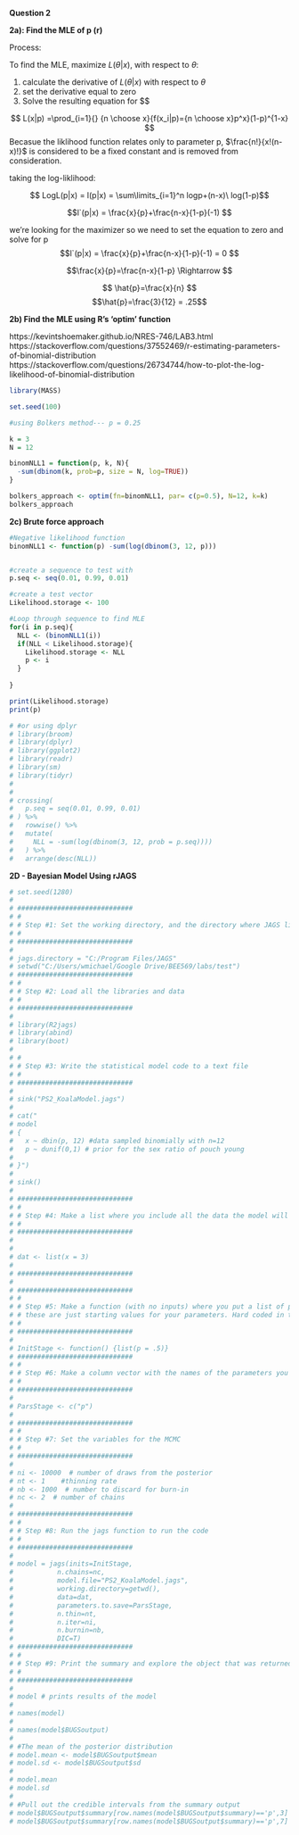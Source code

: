 **Question 2** 

**2a): Find the MLE of p (r)**

Process:

To find the MLE, maximize $L(\theta|x)$, with respect to $\theta$:

1. calculate the derivative of $L(\theta|x)$ with respect to $\theta$
2. set the derivative equal to zero
3. Solve the resulting equation for $\theta\$

$$ L(x|p) =\prod_{i=1}{}  {n \choose x}{f(x_i|p)={n \choose x}p^x}(1-p)^{1-x}  $$
Becasue the liklihood function relates only to parameter p, 
 $\frac{n!}{x!(n-x)!}$ is considered to be a fixed constant and is removed from consideration.
 
taking the log-liklihood:

$$ LogL(p|x) = l(p|x) = \sum\limits_{i=1}^n  logp+(n-x)\ log(1-p)$$

$$l`(p|x) = \frac{x}{p}+\frac{n-x}{1-p}(-1) $$

we're looking for the maximizer so we need to set the equation to zero and solve for p
$$l`(p|x) = \frac{x}{p}+\frac{n-x}{1-p}(-1) = 0 $$

$$\frac{x}{p}=\frac{n-x}{1-p} \Rightarrow $$

$$ \hat{p}=\frac{x}{n} $$
$$\hat{p}=\frac{3}{12} = .25$$

**2b) Find the MLE using R's 'optim' function**

https://kevintshoemaker.github.io/NRES-746/LAB3.html
https://stackoverflow.com/questions/37552469/r-estimating-parameters-of-binomial-distribution
https://stackoverflow.com/questions/26734744/how-to-plot-the-log-likelihood-of-binomial-distribution

```{r}
library(MASS)

set.seed(100)

#using Bolkers method--- p = 0.25

k = 3
N = 12

binomNLL1 = function(p, k, N){
  -sum(dbinom(k, prob=p, size = N, log=TRUE))
}

bolkers_approach <- optim(fn=binomNLL1, par= c(p=0.5), N=12, k=k) 
bolkers_approach

```

**2c) Brute force approach**

```{r}
#Negative likelihood function
binomNLL1 <- function(p) -sum(log(dbinom(3, 12, p)))


#create a sequence to test with
p.seq <- seq(0.01, 0.99, 0.01)

#create a test vector 
Likelihood.storage <- 100

#Loop through sequence to find MLE
for(i in p.seq){
  NLL <- (binomNLL1(i))
  if(NLL < Likelihood.storage){
    Likelihood.storage <- NLL
    p <- i
  }
  
}

print(Likelihood.storage)
print(p)

# #or using dplyr
# library(broom)
# library(dplyr)
# library(ggplot2)
# library(readr)
# library(sm)
# library(tidyr)
# 
# 
# crossing(
#   p.seq = seq(0.01, 0.99, 0.01)
# ) %>%
#   rowwise() %>%
#   mutate(
#     NLL = -sum(log(dbinom(3, 12, prob = p.seq))))
#   ) %>%
#   arrange(desc(NLL))
```


**2D - Bayesian Model Using rJAGS**

```{r}
# set.seed(1280)
# 
# #############################
# #
# # Step #1: Set the working directory, and the directory where JAGS lives
# #
# #############################
# 
# jags.directory = "C:/Program Files/JAGS"
# setwd("C:/Users/wmichael/Google Drive/BEE569/labs/test")
# #############################
# #
# # Step #2: Load all the libraries and data
# #
# #############################
# 
# library(R2jags)
# library(abind)
# library(boot)
# 
# #
# # Step #3: Write the statistical model code to a text file
# #
# #############################
# 
# sink("PS2_KoalaModel.jags")
# 
# cat("
# model 
# {
#   x ~ dbin(p, 12) #data sampled binomially with n=12 
#   p ~ dunif(0,1) # prior for the sex ratio of pouch young
# 
# }")
# 
# sink()
# 
# #############################
# #
# # Step #4: Make a list where you include all the data the model will need to run
# #
# #############################
# 
# 
# dat <- list(x = 3)
# 
# #############################
# 
# #############################
# #
# # Step #5: Make a function (with no inputs) where you put a list of parameters and their initial values
# # these are just starting values for your parameters. Hard coded in this case, where m is drawn from a lognormal distribution
# #
# #############################
# 
# InitStage <- function() {list(p = .5)}
# #############################
# #
# # Step #6: Make a column vector with the names of the parameters you want to track
# #
# #############################
# 
# ParsStage <- c("p")
# 
# #############################
# #
# # Step #7: Set the variables for the MCMC
# #
# #############################
# 
# ni <- 10000  # number of draws from the posterior
# nt <- 1    #thinning rate
# nb <- 1000  # number to discard for burn-in
# nc <- 2  # number of chains
# 
# #############################
# #
# # Step #8: Run the jags function to run the code
# #
# #############################
# 
# model = jags(inits=InitStage,
#           n.chains=nc,
#           model.file="PS2_KoalaModel.jags",
#           working.directory=getwd(),
#           data=dat,
#           parameters.to.save=ParsStage,
#           n.thin=nt,
#           n.iter=ni,
#           n.burnin=nb,
#           DIC=T)
# #############################
# #
# # Step #9: Print the summary and explore the object that was returned
# #
# #############################
# 
# model # prints results of the model
# 
# names(model)
# 
# names(model$BUGSoutput)
# 
# #The mean of the posterior distribution
# model.mean <- model$BUGSoutput$mean
# model.sd <- model$BUGSoutput$sd
# 
# model.mean
# model.sd
# 
# #Pull out the credible intervals from the summary output
# model$BUGSoutput$summary[row.names(model$BUGSoutput$summary)=='p',3] #lower
# model$BUGSoutput$summary[row.names(model$BUGSoutput$summary)=='p',7] #upper 

```

